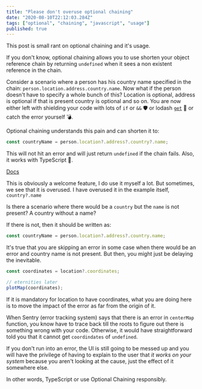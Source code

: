 ```yaml
---
title: "Please don't overuse optional chaining"
date: "2020-08-10T22:12:03.284Z"
tags: ["optional", "chaining", "javascript", "usage"]
published: true
---
```


This post is small rant on optional chaining and it's usage.

If you don't know, optional chaining allows you to use shorten your object reference chain by returning `undefined` when it sees a non existent reference in the chain.

Consider a scenario where a person has his country name specified in the chain: `person.location.address.country.name`. Now what if the person doesn't have to specify a whole bunch of this? Location is optional, address is optional if that is present country is optional and so on. You are now either left with shielding your code with lots of `if` or `&&` 🛡 or lodash [`get`](https://lodash.com/docs/4.17.15#get) 🎣 or catch the error yourself 💣.

Optional chaining understands this pain and can shorten it to:

```javascript
const countryName = person.location?.address?.country?.name;
```

This will not hit an error and will just return `undefined` if the chain fails. Also, it works with TypeScript 🎩.

[Docs](https://developer.mozilla.org/en-US/docs/Web/JavaScript/Reference/Operators/Optional_chaining)

This is obviously a welcome feature, I do use it myself a lot. But sometimes, we see that it is overused. I have overused it in the example itself, `country?.name`

Is there a scenario where there would be a `country` but the `name` is not present? A country without a name?

If there is not, then it should be written as:

```javascript
const countryName = person.location?.address?.country.name;
```

It's true that you are skipping an error in some case when there would be an error and country name is not present. But then, you might just be delaying the inevitable.

```javascript
const coordinates = location?.coordinates;

// eternities later
plotMap(coordinates);
```

If it is mandatory for location to have coordinates, what you are doing here is to move the impact of the error as far from the origin of it.

When Sentry (error tracking system) says that there is an error in `centerMap` function, you know have to trace back till the roots to figure out there is something wrong with your code. Otherwise, it would have straightforward told you that it cannot get `coordindates` of `undefined`.

If you don't run into an error, the UI is still going to be messed up and you will have the privilege of having to explain to the user that _it works on your system_ because you aren't looking at the cause, just the effect of it somewhere else.

In other words, TypeScript or use Optional Chaining responsibly.
